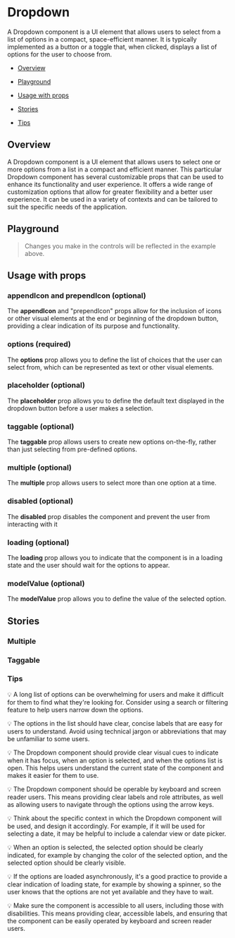 

<Meta of={DropdownStories} />

# Dropdown

A Dropdown component is a UI element that allows users to select from a list of options in a compact, space-efficient manner. It is typically implemented as a button or a toggle that, when clicked, displays a list of options for the user to choose from.

- [Overview](#overview)

- [Playground](#playground)

- [Usage with props](#usage)

- [Stories](#stories)

- [Tips](#tips)

## Overview <a id="overview" />

A Dropdown component is a UI element that allows users to select one or more options from a list in a compact and efficient manner. This particular Dropdown component has several customizable props that can be used to enhance its functionality and user experience.
It offers a wide range of customization options that allow for greater flexibility and a better user experience. It can be used in a variety of contexts and can be tailored to suit the specific needs of the application.

## Playground <a id="playground" />

<Canvas>
  <Story of={DropdownStories.Overview} />
</Canvas>

> Changes you make in the controls will be reflected in the example above.

<Controls
  of={DropdownStories.Overview}
  exclude={/^(click|prepend-icon|append-icon|option-prepend|update.*|on.*)$/}
/>

## Usage with props <a id="usage" />

### appendIcon and prependIcon (optional)

The **appendIcon** and "prependIcon" props allow for the inclusion of icons or other visual elements at the end or beginning of the dropdown button, providing a clear indication of its purpose and functionality.

### options (required)

The **options** prop allows you to define the list of choices that the user can select from, which can be represented as text or other visual elements.

### placeholder (optional)

The **placeholder** prop allows you to define the default text displayed in the dropdown button before a user makes a selection.

### taggable (optional)

The **taggable** prop allows users to create new options on-the-fly, rather than just selecting from pre-defined options.

### multiple (optional)

The **multiple** prop allows users to select more than one option at a time.

### disabled (optional)

The **disabled** prop disables the component and prevent the user from interacting with it

### loading (optional)

The **loading** prop allows you to indicate that the component is in a loading state and the user should wait for the options to appear.

### modelValue (optional)

The **modelValue** prop allows you to define the value of the selected option.

## Stories <a id="stories" />

### Multiple

<Canvas>
  <Story of={DropdownStories.Multiple} />
</Canvas>

### Taggable

<Canvas>
  <Story of={DropdownStories.Taggable} />
</Canvas>

### Tips <a id="tips" />

💡 A long list of options can be overwhelming for users and make it difficult for them to find what they're looking for. Consider using a search or filtering feature to help users narrow down the options.

💡 The options in the list should have clear, concise labels that are easy for users to understand. Avoid using technical jargon or abbreviations that may be unfamiliar to some users.

💡 The Dropdown component should provide clear visual cues to indicate when it has focus, when an option is selected, and when the options list is open. This helps users understand the current state of the component and makes it easier for them to use.

💡 The Dropdown component should be operable by keyboard and screen reader users. This means providing clear labels and role attributes, as well as allowing users to navigate through the options using the arrow keys.

💡 Think about the specific context in which the Dropdown component will be used, and design it accordingly. For example, if it will be used for selecting a date, it may be helpful to include a calendar view or date picker.

💡 When an option is selected, the selected option should be clearly indicated, for example by changing the color of the selected option, and the selected option should be clearly visible.

💡 If the options are loaded asynchronously, it's a good practice to provide a clear indication of loading state, for example by showing a spinner, so the user knows that the options are not yet available and they have to wait.

💡 Make sure the component is accessible to all users, including those with disabilities. This means providing clear, accessible labels, and ensuring that the component can be easily operated by keyboard and screen reader users.
